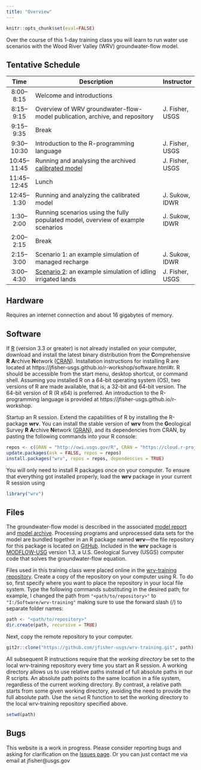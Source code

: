 ```yaml
---
title: "Overview"
---
```


```r
knitr::opts_chunk$set(eval=FALSE)
```

Over the course of this 1-day training class you will learn to run
water use scenarios with the Wood River Valley (WRV) groundwater-flow model.

## Tentative Schedule

| Time         | Description | Instructor |
|:------------:| -------------------------------------------------------------------------------- | --------------- |
| 8:00--8:15   | Welcome and introductions                                                        |                 |
| 8:15--9:15   | Overview of WRV groundwater-flow-model publication, archive, and repository      | J. Fisher, USGS |
| 9:15--9:35   | Break                                                                            |                 |
| 9:30--10:30  | Introduction to the R-programming language                                       | J. Fisher, USGS |
| 10:45--11:45 | Running and analysing the archived [calibrated model](calib-model.html)          | J. Fisher, USGS |
| 11:45--12:45 | Lunch                                                                            |                 |
| 12:45--1:30  | Running and analyzing the calibrated model                                       | J. Sukow, IDWR  |
| 1:30--2:00   | Running scenarios using the fully populated model, overview of example scenarios | J. Sukow, IDWR  |
| 2:00--2:15   | Break                                                                            |                 |
| 2:15--3:00   | Scenario 1: an example simulation of managed recharge                            | J. Sukow, IDWR  |
| 3:00--4:30   | [Scenario 2](scenario-2.html): an example simulation of idling irrigated lands   | J. Fisher, USGS |

## Hardware

Requires an internet connection and about 16 gigabytes of memory.

## Software

If [R](https://www.r-project.org/) (version 3.3 or greater) is not already installed on your computer,
download and install the latest binary distribution from the
**C**omprehensive **R** **A**rchive **N**etwork ([CRAN](https://cran.r-project.org/package=inlmisc)).
Installation instructions for installing R are located at
https://jfisher-usgs.github.io/r-workshop/software.html#r.
R should be accessible from the start menu, desktop shortcut, or command shell.
Assuming you installed R on a 64-bit operating system (OS), two versions of R are made available,
that is, a 32-bit and 64-bit version.
The 64-bit version of R (R x64) is preferred.
An introduction to the R-programming language is provided at
https://jfisher-usgs.github.io/r-workshop.

Startup an R session.
Extend the capabilities of R by installing the R-package **wrv**.
You can install the stable version of **wrv** from the
**G**eological Survey **R** **A**rchive **N**etwork ([GRAN](https://owi.usgs.gov/R/gran.html)),
and its dependencies from CRAN,
by pasting the following commands into your R console:

```r
repos <- c(GRAN = "http://owi.usgs.gov/R", CRAN = "https://cloud.r-project.org/")
update.packages(ask = FALSE, repos = repos)
install.packages("wrv", repos = repos, dependencies = TRUE)
```

You will only need to install R packages once on your computer.
To ensure that everything got installed properly,
load the **wrv** package in your current R session using

```r
library("wrv")
```

## Files

The groundwater-flow model is described in the associated
[model report](http://dx.doi.org/10.3133/sir20165080 "USGS Scientific Investigations Report") and
[model archive](http://dx.doi.org/10.5066/F7C827DT "USGS Data Release").
Processing programs and unprocessed data sets for the model are bundled together in an R package named **wrv**---the
file repository for this package is located on [GitHub](https://github.com/USGS-R/wrv).
Included in the **wrv** package is [MODFLOW-USG](http://water.usgs.gov/ogw/mfusg/ "MODFLOW-USG") version 1.3,
a U.S. Geological Survey (USGS) computer code that solves the groundwater-flow equation.

Files used in this training class were placed online in the
[wrv-training repository](https://github.com/jfisher-usgs/wrv-training).
Create a copy of the repository on your computer using R.
To do so, first specify where you want to place the repository in your local file system.
Type the following commands substituting in the desired path;
for example, I changed the path from `"<path/to/repository>"` to `"I:/Software/wrv-training"`
making sure to use the forward slash (/) to separate folder names:

```r
path <- "<path/to/repository>"
dir.create(path, recursive = TRUE)
```

Next, copy the remote repository to your computer.

```r
git2r::clone("https://github.com/jfisher-usgs/wrv-training.git", path)
```

All subsequent R instructions require that the *working directory* be set to the local wrv-training repository every time you start an R session.
A working directory allows us to use relative paths instead of full absolute paths in our R scripts.
An absolute path points to the same location in a file system, regardless of the current working directory.
By contrast, a relative path starts from some given working directory, avoiding the need to provide the full absolute path.
Use the `setwd` R function to set the working directory to the local wrv-training repository specified above.

```r
setwd(path)
```

## Bugs

This website is a work in progress.
Please consider reporting bugs and asking for clarification on the
[Issues page](https://github.com/jfisher-usgs/wrv-training/issues).
Or you can just contact me via email at jfisher@usgs.gov
